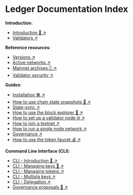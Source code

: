 # Ledger Documentation Index

**Introduction**:

- [Introduction 🚀 ↗️](/concepts/fetch-network/ledger/intro)
- [Validators ↗️](/concepts/fetch-network/ledger/validators)

**Reference resources**:

- [Versions ↗️](/references/fetch-network/ledger/versions)
- [Active networks ↗️](/references/fetch-network/ledger/active-networks)
- [Mainnet archives 🗄 ↗️](/references/fetch-network/ledger/mainnet-archive)
- [Validator security ↗️](/references/fetch-network/ledger/security)

**Guides**:

- [Installation 🛠 ↗️](/guides/fetch-network/ledger/installation)
- [How to use chain state snapshots 📸 ↗️](/guides/fetch-network/ledger/snapshots)
- [State-sync ↗️](/guides/fetch-network/ledger/state-sync)
- [How to use the block explorer 🔎 ↗️](/GUIDES/fetch-network/ledger/block-explorer)
- [How to set up a validator node 🌐 ↗️](/guides/fetch-network/ledger/setup-validator-node)
- [How to join a testnet ↗️](/guides/fetch-network/ledger/joining-testnet)
- [How to run a single node network ↗️](/guides/fetch-network/ledger/single-node-testnet)
- [Governance ↗️](/guides/fetch-network/ledger/governance)
- [How to use the token faucet 💰 ↗️](/guides/fetch-network/ledger/faucet)

**Command Line Interface (CLI)**:

- [CLI - Introduction 🚀 ↗️](/guides/fetch-network/ledger/cli/intro)
- [CLI - Managing keys 🔑 ↗️](/guides/fetch-network/ledger/cli/keys)
- [CLI - Managing tokens ↗️](/guides/fetch-network/ledger/cli/tokens)
- [CLI - Multisig keys ↗️](/guides/fetch-network/ledger/cli/multisig-keys)
- [CLI - Delegation ↗️](/guides/fetch-network/ledger/cli/delegator)
- [Governance proposals 📝 ↗️](/guides/fetch-network/ledger/cli/tokens)
